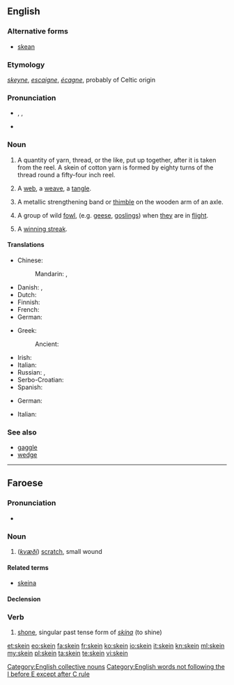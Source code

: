 ==English==

{{Webster 1913}}

===Alternative forms===
* {{qualifier|obsolete}} [[skean]]

===Etymology===
{{etyl|ang}} ''[[skeyne]]'', {{etyl|fro}} ''[[escaigne]]'', {{etyl|fr}} ''[[écagne]]'', probably of Celtic origin

===Pronunciation===
* {{enPR|skān}}, {{IPA|/skeɪn/}}, {{X-SAMPA|/skeIn/}}
* {{rhymes|eɪn}}

===Noun===
{{en-noun}}

# A quantity of yarn, thread, or the like, put up together, after it is taken from the reel.  A skein of cotton yarn is formed by eighty turns of the thread round a fifty-four inch reel.
# {{figuratively}} A [[web]], a [[weave]], a [[tangle]].
# {{qualifier|wagonmaking}} A metallic strengthening band or [[thimble]] on the wooden arm of an axle.
# {{zoology|provincial England}} A group of wild [[fowl]], (e.g. [[goose|geese]], [[gosling]]s) when [[they]] are in [[flight]].
# {{sports}} A [[winning streak]].

====Translations====
{{trans-top|quantity of yarn}}
* Chinese:
*: Mandarin: {{t|cmn|綹|sc=Hani}}, {{t|cmn|绺|tr=liǔ|sc=Hani}}
* Danish: {{t-|da|fed|n}}, {{t+|da|dukke|c}}
* Dutch: {{t-|nl|vendel|n}}
* Finnish: {{t+|fi|vyyhti}}
* French: {{t+|fr|écheveau|m}}
* German: {{t+|de|Strang|m}}
{{trans-mid}}
* Greek:
*: Ancient: {{tø|grc|κλωστήρ|m|sc=polytonic}}
* Irish: {{t-|ga|scáinne|f}}
* Italian: {{t+|it|matassa}}
* Russian: {{t-|ru|моток пряжи|m|tr=motók prjáži|sc=Cyrl}}, {{t+|ru|моток|m|tr=motók|sc=Cyrl}}
* Serbo-Croatian: {{t-|sh|klupko|n}}
* Spanish: {{t-|es|madeja|f}}
{{trans-bottom}}

{{trans-top|wagonmaking: metallic strengthening}}
{{trans-mid}}
{{trans-bottom}}

{{trans-top|zoology: wild fowl in flight}}
* German: {{t+|de|Schar|f}}
{{trans-mid}}
* Italian: {{t+|it|stormo|m}}
{{trans-bottom}}

{{trans-see|winning streak}}

===See also===
* [[gaggle]]
* [[wedge]]

[[Category:English collective nouns]]
[[Category:English words not following the I before E except after C rule]]

----

==Faroese==

===Pronunciation===
* {{IPA|lang=fo|[ʃain]}}

===Noun===
{{head|fo|noun|g=f}}

# (''[[kvæði]]'') [[scratch]], small wound

====Related terms====
* {{sense|common}} [[skeina]]

====Declension====
{{fo-decl-noun-f2|skein}}

===Verb===
{{head|fo|verb form}}

# [[shone]], singular past tense form of ''[[skína]]'' (to shine)

[[et:skein]]
[[eo:skein]]
[[fa:skein]]
[[fr:skein]]
[[ko:skein]]
[[io:skein]]
[[it:skein]]
[[kn:skein]]
[[ml:skein]]
[[my:skein]]
[[pl:skein]]
[[ta:skein]]
[[te:skein]]
[[vi:skein]]